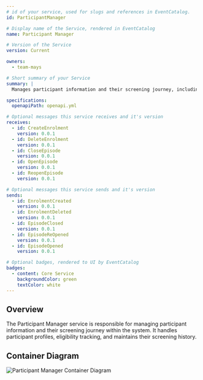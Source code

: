 ```yaml
---
# id of your service, used for slugs and references in EventCatalog.
id: ParticipantManager

# Display name of the Service, rendered in EventCatalog
name: Participant Manager

# Version of the Service
version: Current

owners:
  - team-mays

# Short summary of your Service
summary: |
  Manages participant information and their screening journey, including profile management, eligibility tracking, and screening history.

specifications:
  openapiPath: openapi.yml

# Optional messages this service receives and it's version
receives:
  - id: CreateEnrolment
    version: 0.0.1
  - id: DeleteEnrolment
    version: 0.0.1
  - id: CloseEpisode
    version: 0.0.1
  - id: OpenEpisode
    version: 0.0.1
  - id: ReopenEpisode
    version: 0.0.1

# Optional messages this service sends and it's version
sends:
  - id: EnrolmentCreated
    version: 0.0.1
  - id: EnrolmentDeleted
    version: 0.0.1
  - id: EpisodeClosed
    version: 0.0.1
  - id: EpisodeReOpened
    version: 0.0.1
  - id: EpisodeOpened
    version: 0.0.1

# Optional badges, rendered to UI by EventCatalog
badges:
  - content: Core Service
    backgroundColor: green
    textColor: white
---
```


## Overview

The Participant Manager service is responsible for managing participant information and their screening journey within the system. It handles participant profiles, eligibility tracking, and maintains their screening history.


## Container Diagram

![Participant Manager Container Diagram](public/c4/ParticipantManager.png)